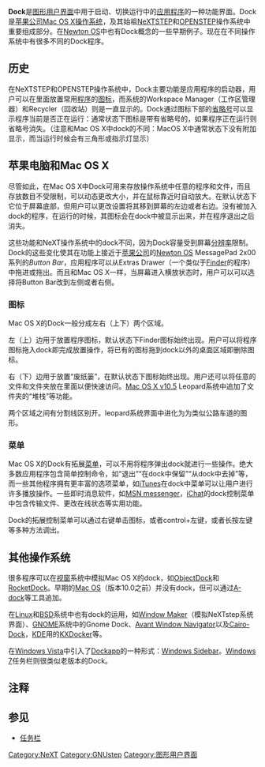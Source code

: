 {{noteTA
|G1=IT
|1=zh-cn:程序坞;zh-tw:Dock;zh-hk:Dock;
}}{{Infobox software
| name             = Dock
| screenshot_size  = 300px
| caption          = Screenshot of the new dock in [[OS_X_Yosemite|OS X 10.10]] Yosemite and [[OS_X_Mavericks|OS X Mavericks]]. 
| service_name     = Dock.app
| operating system = [[macOS|macOS]]
| genre            = [[任务栏|任务栏]]
}}
'''Dock'''是[[图形用户界面|图形用户界面]]中用于启动、切换运行中的[[应用程序|应用程序]]的一种功能界面。Dock是[[苹果公司|苹果公司]][[Mac_OS_X|Mac OS X]][[操作系统|操作系统]]，及其始祖[[NeXTSTEP|NeXTSTEP]]和[[OPENSTEP|OPENSTEP]]操作系统中重要组成部分。在[[Newton_OS|Newton OS]]中也有Dock概念的一些早期例子。现在在不同操作系统中有很多不同的Dock程序。

== 历史 ==
在NeXTSTEP和OPENSTEP操作系统中，Dock主要功能是应用程序的启动器，用户可以在里面放置常用[[程序|程序]]的[[图标|图标]]，而系统的Workspace Manager（工作区管理器）和Recycler（回收站）则是一直显示的。Dock通过图标下部的[[省略号|省略号]]可以显示程序当前是否正在运行：通常状态下图标是带有省略号的，如果程序正在运行则省略号消失。（注意和Mac OS X中dock的不同：MacOS X中通常状态下没有附加显示，而当运行时候会有三角形或指示灯显示）

== 苹果电脑和Mac OS X ==
尽管如此，在Mac OS X中Dock可用来存放操作系统中任意的程序和文件，而且存放数目不受限制，可以动态更改大小，并在鼠标靠近时自动放大。在默认状态下它位于屏幕底部，但用户可以更改设置将其移到屏幕的左边或者右边。没有被加入dock的程序，在运行的时候，其图标会在dock中被显示出来，并在程序退出之后消失。

这些功能和NeXT操作系统中的dock不同，因为Dock容量受到屏幕[[分辨率|分辨率]]限制。Dock的这些变化使其在功能上接近于[[苹果公司|苹果公司]]的[[Newton_OS|Newton OS]] MessagePad 2x00系列的''Button Bar''，应用程序可以从Extras Drawer（一个类似于[[Finder|Finder]]的程序）中拖进或拖出。而且和Mac OS X一样，当屏幕进入横放状态时，用户可以可以选择将Button Bar改到左侧或者右侧。

=== 图标 ===
Mac OS X的Dock一般分成左右（上下）两个区域。

左（上）边用于放置程序图标，默认状态下Finder图标始终出现。用户可以将程序图标拖入dock即完成放置操作，将已有的图标拖到dock以外的桌面区域即删除图标。

右（下）边用于放置“废纸篓”，在默认状态下图标始终出现。用户还可以将任意的文件和文件夹放在里面以便快速访问。[[Mac_OS_X_v10.5|Mac OS X v10.5]] Leopard系统中追加了文件夹的“堆栈”等功能。

两个区域之间有分割线区别开。leopard系统界面中进化为为类似公路车道的图形。

=== 菜单 ===
Mac OS X的Dock有拓展[[菜单|菜单]]，可以不用将程序弹出dock就进行一些操作。绝大多数应用程序包含简单控制命令，如“退出”“在dock中保留”“从dock中去掉”等，而一些其他程序拥有更丰富的选项菜单，如[[iTunes|iTunes]]在dock中菜单可以让用户进行许多播放操作。一些即时消息软件，如[[MSN_messenger|MSN messenger]]，[[iChat|iChat]]的dock控制菜单中包含传输文件、更改在线状态等实用功能。

Dock的拓展控制菜单可以通过右键单击图标，或者control+左键，或者长按左键等多种方法调出。

== 其他操作系统 ==
很多程序可以在[[视窗|视窗]]系统中模拟Mac OS X的dock，如[[ObjectDock|ObjectDock]]和[[RocketDock|RocketDock]]。早期的[[Mac_OS|Mac OS]]（版本10.0之前）并没有dock，但可以通过[[A-dock|A-dock]]等工具追加。

在[[Linux|Linux]]和[[BSD|BSD]]系统中也有dock的运用，如[[Window_Maker|Window Maker]]（模拟NeXTstep系统界面）、[[GNOME|GNOME]]系统中的Gnome Dock、[[Avant_Window_Navigator|Avant Window Navigator]]以及[[Cairo-Dock|Cairo-Dock]]，[[KDE|KDE]]用的[[KXDocker|KXDocker]]等。

在[[Windows_Vista|Windows Vista]]中引入了[[Dockapp|Dockapp]]的一种形式：[[Windows_Sidebar|Windows Sidebar]]。[[Windows_7|Windows 7]]任务栏则很类似老版本的Dock。

== 注释 ==
{{reflist}}

== 参见 ==
* [[任务栏|任务栏]]

{{Mac OS X}}

[[Category:NeXT|Category:NeXT]]
[[Category:GNUstep|Category:GNUstep]]
[[Category:图形用户界面|Category:图形用户界面]]